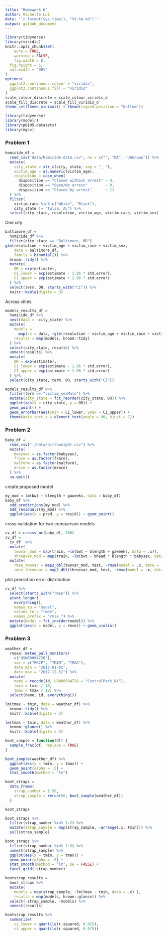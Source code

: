 ```yaml
---
title: "Homework 6"
author: Michelle Lui
date: '`r format(Sys.time(), "%Y-%m-%d")`'
output: github_document
---
```


```r
library(tidyverse)
library(viridis)
knitr::opts_chunk$set(
	echo = TRUE,
	warning = FALSE,
	fig.width = 8, 
  fig.height = 6,
  out.width = "90%"
)
options(
  ggplot2.continuous.colour = "viridis",
  ggplot2.continuous.fill = "viridis"
)
scale_colour_discrete = scale_colour_viridis_d
scale_fill_discrete = scale_fill_viridis_d
theme_set(theme_minimal() + theme(legend.position = "bottom"))
```

```r
library(tidyverse)
library(modelr)
library(p8105.datasets)
library(mgcv)
```

### Problem 1
```r
homicide_df = 
  read_csv("data/homicide-data.csv", na = c("", "NA", "Unknown")) %>% 
  mutate(
    city_state = str_c(city, state, sep = ", "),
    victim_age = as.numeric(victim_age),
    resolution = case_when(
      disposition == "Closed without arrest" ~ 0,
      disposition == "Open/No arrest"        ~ 0,
      disposition == "Closed by arrest"      ~ 1)
  ) %>% 
  filter(
    victim_race %in% c("White", "Black"),
    city_state != "Tulsa, AL") %>% 
  select(city_state, resolution, victim_age, victim_race, victim_sex)
```

One city
```r
baltimore_df =
  homicide_df %>% 
  filter(city_state == "Baltimore, MD")
glm(resolution ~ victim_age + victim_race + victim_sex, 
    data = baltimore_df,
    family = binomial()) %>% 
  broom::tidy() %>% 
  mutate(
    OR = exp(estimate),
    CI_lower = exp(estimate - 1.96 * std.error),
    CI_upper = exp(estimate + 1.96 * std.error)
  ) %>% 
  select(term, OR, starts_with("CI")) %>% 
  knitr::kable(digits = 3)
```

Across cities
```r
models_results_df = 
  homicide_df %>% 
  nest(data = -city_state) %>% 
  mutate(
    models = 
      map(.x = data, ~glm(resolution ~ victim_age + victim_race + victim_sex, data = .x, family = binomial())),
    results = map(models, broom::tidy)
  ) %>% 
  select(city_state, results) %>% 
  unnest(results) %>% 
  mutate(
    OR = exp(estimate),
    CI_lower = exp(estimate - 1.96 * std.error),
    CI_upper = exp(estimate + 1.96 * std.error)
  ) %>% 
  select(city_state, term, OR, starts_with("CI"))
```

```r
models_results_df %>% 
  filter(term == "victim_sexMale") %>% 
  mutate(city_state = fct_reorder(city_state, OR)) %>% 
  ggplot(aes(x = city_state, y = OR)) + 
  geom_point() + 
  geom_errorbar(aes(ymin = CI_lower, ymax = CI_upper)) + 
  theme(axis.text.x = element_text(angle = 90, hjust = 1))
```

### Problem 2

```r
baby_df = 
  read_csv("./data/birthweight.csv") %>%
  mutate(
    babysex = as.factor(babysex),
    frace = as.factor(frace),
    malform = as.factor(malform),
    mrace = as.factor(mrace)
  ) %>%
  na.omit()
```

create proposed model
```r
my_mod = lm(bwt ~ blength + gaweeks, data = baby_df)
baby_df %>%
  add_predictions(my_mod) %>%
  add_residuals(my_mod) %>%
  ggplot(aes(x = pred, y = resid)) + geom_point()
```

cross validation for two comparison models
```r
cv_df = crossv_mc(baby_df, 100)
cv_df = 
  cv_df  %>%
  mutate(
    twovar_mod = map(train, ~lm(bwt ~ blength + gaweeks, data = .x)),
    threevar_mod = map(train, ~lm(bwt ~ bhead * blength * babysex, data = .x))) %>%
  mutate(
    rmse_twovar = map2_dbl(twovar_mod, test, ~rmse(model = .x, data = .y)),
    rmse_threevar = map2_dbl(threevar_mod, test, ~rmse(model = .x, data = .y)))
```

plot prediction error distribution
```r
cv_df %>% 
  select(starts_with("rmse")) %>% 
  pivot_longer(
    everything(),
    names_to = "model", 
    values_to = "rmse",
    names_prefix = "rmse_") %>% 
  mutate(model = fct_inorder(model)) %>% 
  ggplot(aes(x = model, y = rmse)) + geom_violin()
```

### Problem 3

```r
weather_df = 
  rnoaa::meteo_pull_monitors(
    c("USW00094728"),
    var = c("PRCP", "TMIN", "TMAX"), 
    date_min = "2017-01-01",
    date_max = "2017-12-31") %>%
  mutate(
    name = recode(id, USW00094728 = "CentralPark_NY"),
    tmin = tmin / 10,
    tmax = tmax / 10) %>%
  select(name, id, everything())
```

```r
lm(tmax ~ tmin, data = weather_df) %>%
  broom::tidy() %>%
  knitr::kable(digits = 3)

lm(tmax ~ tmin, data = weather_df) %>%
  broom::glance() %>%
  knitr::kable(digits = 3)
```

```r
boot_sample = function(df) {
  sample_frac(df, replace = TRUE)
}

boot_sample(weather_df) %>%
  ggplot(aes(x = tmin, y = tmax)) + 
  geom_point(alpha = .5) +
  stat_smooth(method = "lm")

```

```r
boot_straps = 
  data_frame(
    strap_number = 1:50,
    strap_sample = rerun(50, boot_sample(weather_df))
  )

boot_straps

boot_straps %>% 
  filter(strap_number %in% 1:2) %>% 
  mutate(strap_sample = map(strap_sample, ~arrange(.x, tmin))) %>% 
  pull(strap_sample)

boot_straps %>% 
  filter(strap_number %in% 1:3) %>% 
  unnest(strap_sample) %>% 
  ggplot(aes(x = tmin, y = tmax)) + 
  geom_point(alpha = .5) +
  stat_smooth(method = "lm", se = FALSE) +
  facet_grid(~strap_number) 
```

```r
bootstrap_results = 
  boot_straps %>% 
  mutate(
    models = map(strap_sample, ~lm(tmax ~ tmin, data = .x) ),
    results = map(models, broom::glance)) %>% 
  select(-strap_sample, -models) %>% 
  unnest(results) 

bootstrap_results %>%
  summarize(
    ci_lower = quantile(r.squared, 0.025),
    ci_upper = quantile(r.squared, 0.975))
```


